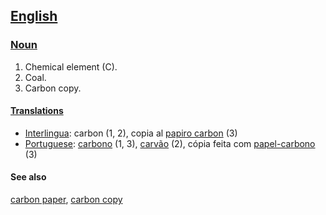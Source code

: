 ==[[English]]==
===[[Noun]]===
#Chemical element (C).
#Coal.
#Carbon copy.
====[[Translations]]====
*[[Interlingua]]: carbon (1, 2), copia al [[papiro carbon]] (3)
*[[Portuguese]]: [[carbono]] (1, 3), [[carvão]] (2), cópia feita com [[papel-carbono]] (3)
====See also====
[[carbon paper]], [[carbon copy]]